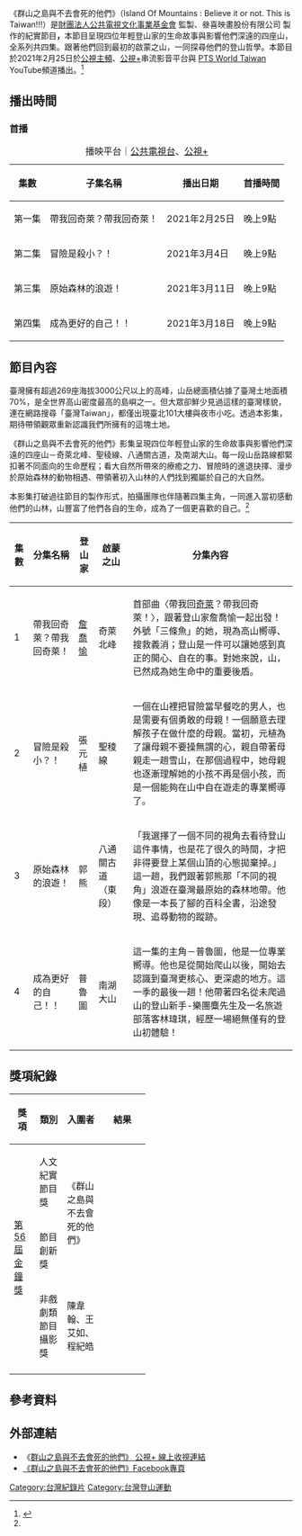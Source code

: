 {{电视节目信息框
| 名称 = 群山之島與不去會死的他們
| 类型 = 紀實節目
| 国家 = {{TW}}
| 开始 = 2021年2月25日
| 集数 = 4
| 语言 = [[國語|國語]]
| 字幕 = [[中文|中文]]、[[英文|英文]]
| 制片人 = 詹偉雄  Wei Hsiung Chan
| 官方网站 = https://www.pts.org.tw/islandofmountains/
| 标语 = 讓靈魂變大，來爬山吧！
| 制作公司 = 叄喜映畫股份有限公司
| 英文名称 = Island of Mountains : Believe it or not. This is Taiwan!!!
| 监制 = 財團法人公共電視文化事業基金會
| 每集长度 = 60分鐘
| 主演 = 詹喬愉（三條魚）Trifish Chan、張元植 Yuan Chih Chang、郭彥仁（郭熊）Yen Jen Kuo、王晧瑜（普魯圖）Hao Yu Wang
| 导演 = 程紀皓  Howard Cheng
| 电视网 = 公共電視
}}

《群山之島與不去會死的他們》（lsland Of Mountains : Believe it or not. This is Taiwan!!!）是[[公共電視文化事業基金會|財團法人公共電視文化事業基金會]] 監製、叄喜映畫股份有限公司 製作的紀實節目'''，'''本節目呈現四位年輕登山家的生命故事與影響他們深遠的四座山，全系列共四集。跟著他們回到最初的啟蒙之山，一同探尋他們的登山哲學。本節目於2021年2月25日於[[公視主頻|公視主頻]]、[[公視+|公視+]]串流影音平台與 [https://youtube.com/playlist?list=PLQrFjzJJcnrto_d_0KDLdr0-vP3N85sdc/ PTS World Taiwan] YouTube頻道播出。<ref name=":0">{{Cite web|title=《群山之島與不去會死的他們》官方網站|url=https://www.pts.org.tw/islandofmountains|accessdate=|author=|date=|format=|publisher=|language=}}</ref>

== 播出時間 ==
=== 首播 ===
{| class="wikitable"
|+播映平台｜[[公共電視台|公共電視台]]、[[公視+|公視+]]
!集數
!子集名稱
!播出日期
!首播時間
|-
|第一集
|帶我回奇萊？帶我回奇萊！
|2021年2月25日
|晚上9點
|-
|第二集
|冒險是殺小？！
|2021年3月4日
|晚上9點
|-
|第三集
|原始森林的浪遊！
|2021年3月11日
|晚上9點
|-
|第四集
|成為更好的自己！！
|2021年3月18日
|晚上9點
|}

== 節目內容 ==
臺灣擁有超過269座海拔3000公尺以上的高峰，山岳總面積佔據了臺灣土地面積70%，是全世界高山密度最高的島嶼之一。但大眾卻鮮少見過這樣的臺灣樣貌，連在網路搜尋「臺灣Taiwan」，都僅出現臺北101大樓與夜市小吃。透過本影集，期待帶領觀眾重新認識我們所擁有的這塊土地。

《群山之島與不去會死的他們》影集呈現四位年輕登山家的生命故事與影響他們深遠的四座山－奇萊北峰、聖稜線、八通關古道，及南湖大山。每一段山岳路線都緊扣著不同面向的生命歷程；看大自然所帶來的療癒之力、冒險時的進退抉擇、漫步於原始森林的動物相遇、帶領著初入山林的人們找到獨屬於自己的大自然。

本影集打破過往節目的製作形式，拍攝團隊也伴隨著四集主角，一同進入當初感動他們的山林，山豐富了他們各自的生命，成為了一個更喜歡的自己。<ref name=":0" />
{| class="wikitable"
!集數
!分集名稱
!登山家
!啟蒙之山
!分集內容
|-
|1
|帶我回奇萊？帶我回奇萊！
|[[詹喬愉|詹喬愉]]
|奇萊北峰
|首部曲〈帶我回[[奇萊北峰|奇萊]]？帶我回奇萊！〉，跟著登山家詹喬愉一起出發！外號「三條魚」的她，現為高山嚮導、搜救義消；登山是一件可以讓她感到真正的開心、自在的事。對她來說，山，已然成為她生命中的重要後盾。
|-
|2
|冒險是殺小？！
|張元植
|聖稜線
|一個在山裡把冒險當早餐吃的男人，也是需要有個勇敢的母親！一個願意去理解孩子在做什麼的母親。當初，元植為了讓母親不要操無謂的心，親自帶著母親走一趟雪山，在那個過程中，她母親也逐漸理解她的小孩不再是個小孩，而是一個能夠在山中自在遊走的專業嚮導了。
|-
|3
|原始森林的浪遊！
|郭熊
|八通關古道（東段）
|「我選擇了一個不同的視角去看待登山這件事情，也是花了很久的時間，才把非得要登上某個山頂的心態拋棄掉。」這一趟，我們跟著郭熊那「不同的視角」浪遊在臺灣最原始的森林地帶。他像是一本長了腳的百科全書，沿途發現、追尋動物的蹤跡。
|-
|4
|成為更好的自己！！
|普魯圖
|南湖大山
|這一集的主角－普魯圖，他是一位專業嚮導。他也是從開始爬山以後，開始去認識到臺灣更核心、更深處的地方。這一季的最後一趟！他帶著四名從未爬過山的登山新手-樂團麋先生及一名旅遊部落客林瑋琪，經歷一場絕無僅有的登山初體驗！
|}

== 獎項紀錄 ==
{| class="wikitable" width="50%"
|-align=center
! width="10%"|獎項
! width="15%"|類別
! width="20%"|入圍者
! width="5%"|結果	 		
|- align=center	
| rowspan="3"|[[第56屆金鐘獎|第56屆金鐘獎]]
| 人文紀實節目獎
| rowspan="2"| 《群山之島與不去會死的他們》
|{{nom}}	 	
|- align=center	
| 節目創新獎
|{{nom}}	 	
|- align=center		
| 非戲劇類節目攝影獎
| 陳韋翰、王艾如、程紀皓
|{{nom}}	 	
|-		 	
|}

== 參考資料 ==
<references />

== 外部連結 ==

* 《[https://www.ptsplus.tv/season/51424900-0720-46cd-b06a-906dde6a0269 群山之島與不去會死的他們》 公視+ 線上收視連結]
*[https://www.facebook.com/Island.of.mountains/ 《群山之島與不去會死的他們》Facebook專頁]

[[Category:台灣紀錄片|Category:台灣紀錄片]]
[[Category:台灣登山運動|Category:台灣登山運動]]